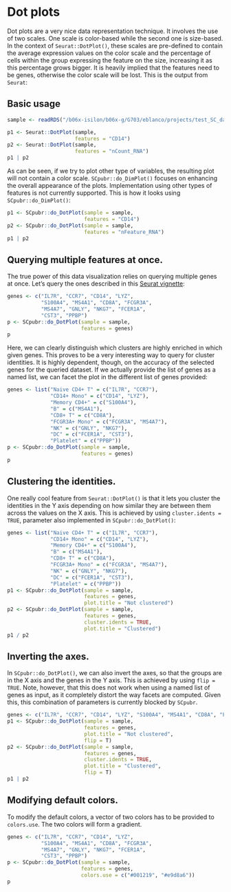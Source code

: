 # Dot plots

Dot plots are a very nice data representation technique. It involves the use of two scales. One scale is color-based while the second one is size-based. In the context of `Seurat::DotPlot()`, these scales are pre-defined to contain the average expression values on the color scale and the percentage of cells within the group expressing the feature on the size, increasing it as this percentage grows bigger. It is heavily implied that the features need to be genes, otherwise the color scale will be lost. This is the output from `Seurat`:


## Basic usage
```r
sample <- readRDS("/b06x-isilon/b06x-g/G703/eblanco/projects/test_SC_datasets/sc_dataset.rds")
```

```r
p1 <- Seurat::DotPlot(sample, 
                      features = "CD14")
p2 <- Seurat::DotPlot(sample, 
                      features = "nCount_RNA")
p1 | p2
```
As can be seen, if we try to plot other type of variables, the resulting plot will not contain a color scale. `SCpubr::do_DimPlot()` focuses on enhancing the overall appearance of the plots. Implementation using other types of features is not currently supported. This is how it looks using `SCpubr::do_DimPlot()`:

```r
p1 <- SCpubr::do_DotPlot(sample = sample, 
                         features = "CD14")
p2 <- SCpubr::do_DotPlot(sample = sample, 
                         features = "nFeature_RNA")
p1 | p2
```

## Querying multiple features at once. 

The true power of this data visualization relies on querying multiple genes at once. Let's query the ones described in this [Seurat vignette](https://satijalab.org/seurat/articles/pbmc3k_tutorial.html#assigning-cell-type-identity-to-clusters-1):

```r
genes <- c("IL7R", "CCR7", "CD14", "LYZ", 
           "S100A4", "MS4A1", "CD8A", "FCGR3A", 
           "MS4A7", "GNLY", "NKG7", "FCER1A", 
           "CST3", "PPBP")
p <- SCpubr::do_DotPlot(sample = sample, 
                        features = genes)
p
```

Here, we can clearly distinguish which clusters are highly enriched in which given genes. This proves to be a very interesting way to query for cluster identities. It is highly dependent, though, on the accuracy of the selected genes for the queried dataset. If we actually provide the list of genes as a named list, we can facet the plot in the different list of genes provided:

```r
genes <- list("Naive CD4+ T" = c("IL7R", "CCR7"),
              "CD14+ Mono" = c("CD14", "LYZ"),
              "Memory CD4+" = c("S100A4"),
              "B" = c("MS4A1"),
              "CD8+ T" = c("CD8A"),
              "FCGR3A+ Mono" = c("FCGR3A", "MS4A7"),
              "NK" = c("GNLY", "NKG7"),
              "DC" = c("FCER1A", "CST3"),
              "Platelet" = c("PPBP"))
p <- SCpubr::do_DotPlot(sample = sample, 
                        features = genes)
p
```

## Clustering the identities.

One really cool feature from `Seurat::DotPlot()` is that it lets you cluster the identities in the Y axis depending on how similar they are between them across the values on the X axis. This is achieved by using `cluster.idents = TRUE`, parameter also implemented in `SCpubr::do_DotPlot()`:

```r
genes <- list("Naive CD4+ T" = c("IL7R", "CCR7"),
              "CD14+ Mono" = c("CD14", "LYZ"),
              "Memory CD4+" = c("S100A4"),
              "B" = c("MS4A1"),
              "CD8+ T" = c("CD8A"),
              "FCGR3A+ Mono" = c("FCGR3A", "MS4A7"),
              "NK" = c("GNLY", "NKG7"),
              "DC" = c("FCER1A", "CST3"),
              "Platelet" = c("PPBP"))
p1 <- SCpubr::do_DotPlot(sample = sample, 
                         features = genes,
                         plot.title = "Not clustered")
p2 <- SCpubr::do_DotPlot(sample = sample, 
                         features = genes, 
                         cluster.idents = TRUE, 
                         plot.title = "Clustered")
p1 / p2

```

## Inverting the axes.

In `SCpubr::do_DotPlot()`, we can also invert the axes, so that the groups are in the X axis and the genes in the Y axis. This is achieved by using `flip = TRUE`. Note, however, that this does not work when using a named list of genes as input, as it completely distort the way facets are computed. Given this, this combination of parameters is currently blocked by `SCpubr`.

```r
genes <- c("IL7R", "CCR7", "CD14", "LYZ", "S100A4", "MS4A1", "CD8A", "FCGR3A", "MS4A7", "GNLY", "NKG7", "FCER1A", "CST3", "PPBP")
p1 <- SCpubr::do_DotPlot(sample = sample, 
                         features = genes, 
                         plot.title = "Not clustered", 
                         flip = T)
p2 <- SCpubr::do_DotPlot(sample = sample, 
                         features = genes, 
                         cluster.idents = TRUE, 
                         plot.title = "Clustered", 
                         flip = T)
p1 | p2
```

## Modifying default colors.

To modify the default colors, a vector of two colors has to be provided to `colors.use`. The two colors will form a gradient.

```r
genes <- c("IL7R", "CCR7", "CD14", "LYZ", 
           "S100A4", "MS4A1", "CD8A", "FCGR3A", 
           "MS4A7", "GNLY", "NKG7", "FCER1A", 
           "CST3", "PPBP")
p <- SCpubr::do_DotPlot(sample = sample, 
                        features = genes,
                        colors.use = c("#001219", "#e9d8a6"))
p
```
